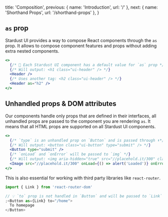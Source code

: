   title: 'Composition',
  previous: { name: 'Introduction', url: '/' },
  next: { name: 'Shorthand Props', url: '/shorthand-props' },
}

## `as` prop

Stardust UI provides a way to compose React components through the `as` prop. It allows to compose component features and props without adding extra nested components.

```jsx
<>
  {/* 🧱 Each Stardust UI component has a default value for `as` prop */}
  {/* Will output: <h1 class="ui-header" /> */}
  <Header />
  {/* Uses another tag: <h2 class="ui-header" /> */}
  <Header as="h2" />
</>
```

## Unhandled props & DOM attributes

Our components handle only props that are defined in their interfaces, all unhandled props are passed to the component you are rendering `as`. It means that all HTML props are supported on all Stardust UI components.

```jsx
<>
  {/* `type` is an unhandled prop on `Button` and is passed through ⬇️*/}
  {/* Will output: <button class="ui-button" type="submit" /> */}
  <Button type="submit" />
  {/* `onLoad` and `onError` will be passed to `img` */}
  {/* Will output: <img aria-hidden="true" src="//placehold.it/300" class="ui-image" /> */}
  <Image src="//placehold.it/300" onLoad={() => alert('Loaded')} onError={() => alert('Error')} />
</>
```

This is also essential for working with third party libraries like `react-router`.

```jsx
import { Link } from 'react-router-dom'

// 💡 `to` prop is not handled in `Button` and will be passed to `Link` component
;<Button as={Link} to="/home">
  To homepage
</Button>
```
